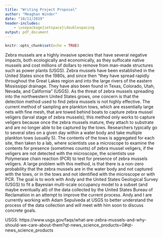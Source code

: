 ```yaml
---
title: "Writing Project Proposal"
author: "Meaghan Winder"
date: "10/11/2019"
header-includes:
    - \usepackage{setspace}\doublespacing
output: pdf_document
---
```


```r
knitr::opts_chunk$set(echo = TRUE)
```


Zebra mussels are a highly invasive species that have several negative impacts, both ecologically and economically, as they suffocate native mussels and cost millions of dollars to remove from man-made structures such as power plants (USGS). Zebra mussels have been established in the United States since the 1980s, and since then "they have spread rapidly throughout the Great Lakes region and into the large rivers of the eastern Mississippi drainage. They have also been found in Texas, Colorado, Utah, Nevada, and California" (USGS). As the threat of zebra mussels spreading into the northwestern United States grows, one concern is that the detection method used to find zebra mussels is not highly effective. The current method of sampling are plankton tows, which are essentially large nets with fine mesh, that are towed behind boats to capture zebra mussel veligers (larval stage of zebra mussels); this method only works to capture veligers because once the zebra mussels mature, they attach to substrate and are no longer able to be captured by the tows. Researchers typically go to several sites on a given day within a water body and take multiple plankton tows (usually 5). The contents of the tows is aggregated for each site, then taken to a lab, where scientists use a microscope to examine the contents for presence (sometimes counts) of zebra mussel veligers, if the veligers are not detected with the microscope, the scientists use Polymerase chain reaction (PCR) to  test for presence of zebra mussels veligers. A large problem with this method, is that there is a non-zero probability that the zebra mussels are in the water body and not captured with the tows, or in the tows and not identified with the microscope or with PCR. The goal is to work with Andy and the United States Geological Survey (USGS) to fit a Bayesian multi-scale occupancy model to a subset (and maybe eventually all) of the data collected by the United States Bureau of Reclamation in an attempt to improve the current process. Andy and I are currently working with Adam Sepulveda at USGS to better understand the process of the data collection and will meet with him soon to discuss concrete goals.

USGS: https://www.usgs.gov/faqs/what-are-zebra-mussels-and-why-should-we-care-about-them?qt-news_science_products=0#qt-news_science_products
